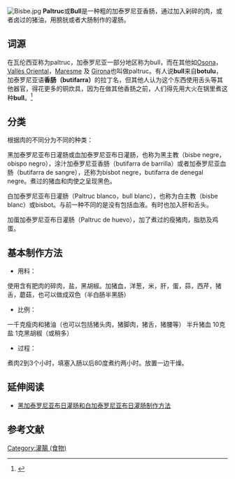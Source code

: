 [[File:Bisbe.jpg|right]]
'''Paltruc'''或'''Bull'''是一种粗的加泰罗尼亚香肠，通过加入剁碎的肉，或者卤过的猪油，用膀胱或者大肠制作的灌肠。

== 词源 ==
在瓦伦西亚称为paltruc，加泰罗尼亚一部分地区称为bull，而在其他如[[Osona|Osona]]，[[Vallès_Oriental|Vallès Oriental]]，[[Maresme|Maresme]] 及 [[Girona|Girona]]也叫做paltruc。有人说'''bull'''来自'''botulu'''，加泰罗尼亚语'''香肠（butifarra）'''的拉丁名，但其他人认为这个东西使用舌头等其他器官，得花更多的铜炊具，因为在做其他香肠之前，人们得先用大火在锅里煮这种'''bull'''。<ref>{{Cite web |url=http://blocs.mesvilaweb.cat/node/view/id/76832/ |title=Bull i bisbe |access-date=2011-03-20 |archive-date=2011-12-06 |archive-url=https://web.archive.org/web/20111206075324/http://blocs.mesvilaweb.cat/node/view/id/76832/ |dead-url=no }}</ref>

== 分类 ==
根据肉的不同分为不同的种类：

黑加泰罗尼亚布日灌肠或血加泰罗尼亚布日灌肠，也称为黑主教（bisbe negre，obispo negro），涂汁加泰罗尼亚香肠（butifarra de barrilla）或者加泰罗尼亚血肠（butifarra de sangre），还称为bisbot negre，butifarra de denegal negre。煮过的猪血和肉使之呈现黑色。

白加泰罗尼亚布日灌肠（Paltruc blanco，bull blanc），也称为白主教（bisbe blanc）或bisbot。与前一种不同的是没有包括血液。有时也加入肝和舌头。

加蛋加泰罗尼亚布日灌肠（Paltruc de huevo），加了煮过的瘦猪肉，脂肪及鸡蛋。

== 基本制作方法 ==

*用料：

使用含有肥肉的碎肉，盐，黑胡椒。加猪血，洋葱，米，肝，蛋，蒜，西芹，猪舌，蘑菇，也可以做成双色（半白肠半黑肠）

*比例：

一千克瘦肉和猪油（也可以包括猪头肉，猪脚肉，猪舌，猪腰等）
半升猪血
10克盐
1克黑胡椒（或稍多）

*过程：

煮肉2到3个小时，填塞入肠以后80度煮约两小时。放置一边干燥。

== 延伸阅读 ==
*[http://jaumefabrega.blogspot.com/2009/06/bull-catalancatalan-bull.html 黑加泰罗尼亚布日灌肠和白加泰罗尼亚布日灌肠制作方法] {{Wayback|url=http://jaumefabrega.blogspot.com/2009/06/bull-catalancatalan-bull.html |date=20150701171809 }}

== 参考文献 ==
<references />



[[Category:灌腸_(食物)|Category:灌腸 (食物)]]